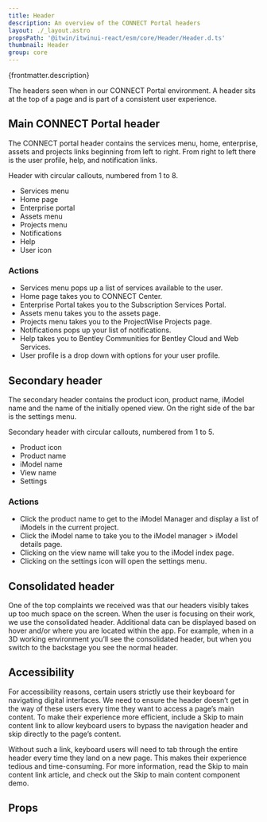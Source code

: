 ```yaml
---
title: Header
description: An overview of the CONNECT Portal headers
layout: ./_layout.astro
propsPath: '@itwin/itwinui-react/esm/core/Header/Header.d.ts'
thumbnail: Header
group: core
---
```



<p>{frontmatter.description}</p>

<Placeholder componentPageName='header' />

<LiveExample src='Header.main.tsx'>
  <AllExamples.HeaderMainExample client:load />
</LiveExample>

The headers seen when in our CONNECT Portal environment. A header sits at the top of a page and is part of a consistent user experience.

## Main CONNECT Portal header

The CONNECT portal header contains the services menu, home, enterprise, assets and projects links beginning from left to right. From right to left there is the user profile, help, and notification links.

Header with circular callouts, numbered from 1 to 8.

- Services menu
- Home page
- Enterprise portal
- Assets menu
- Projects menu
- Notifications
- Help
- User icon

### Actions

- Services menu pops up a list of services available to the user.
- Home page takes you to CONNECT Center.
- Enterprise Portal takes you to the Subscription Services Portal.
- Assets menu takes you to the assets page.
- Projects menu takes you to the ProjectWise Projects page.
- Notifications pops up your list of notifications.
- Help takes you to Bentley Communities for Bentley Cloud and Web Services.
- User profile is a drop down with options for your user profile.

## Secondary header

The secondary header contains the product icon, product name, iModel name and the name of the initially opened view. On the right side of the bar is the settings menu.

Secondary header with circular callouts, numbered from 1 to 5.

- Product icon
- Product name
- iModel name
- View name
- Settings

### Actions

- Click the product name to get to the iModel Manager and display a list of iModels in the current project.
- Click the iModel name to take you to the iModel manager > iModel details page.
- Clicking on the view name will take you to the iModel index page.
- Clicking on the settings icon will open the settings menu.

## Consolidated header

One of the top complaints we received was that our headers visibly takes up too much space on the screen. When the user is focusing on their work, we use the consolidated header. Additional data can be displayed based on hover and/or where you are located within the app. For example, when in a 3D working environment you’ll see the consolidated header, but when you switch to the backstage you see the normal header.

## Accessibility

For accessibility reasons, certain users strictly use their keyboard for navigating digital interfaces. We need to ensure the header doesn’t get in the way of these users every time they want to access a page’s main content. To make their experience more efficient, include a Skip to main content link to allow keyboard users to bypass the navigation header and skip directly to the page’s content.

Without such a link, keyboard users will need to tab through the entire header every time they land on a new page. This makes their experience tedious and time-consuming. For more information, read the Skip to main content link article, and check out the Skip to main content component demo.

## Props

<PropsTable path={frontmatter.propsPath} />

